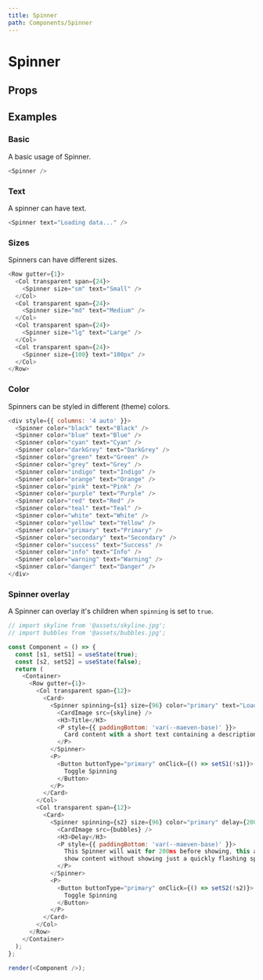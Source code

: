 ```yaml
---
title: Spinner
path: Components/Spinner
---
```



# Spinner

<Description of="Spinner" />

## Props

<Props of="Spinner" />

## Examples

### Basic

A basic usage of Spinner.

```js live
<Spinner />
```

### Text

A spinner can have text.

```js live
<Spinner text="Loading data..." />
```

### Sizes

Spinners can have different sizes.

```js live
<Row gutter={1}>
  <Col transparent span={24}>
    <Spinner size="sm" text="Small" />
  </Col>
  <Col transparent span={24}>
    <Spinner size="md" text="Medium" />
  </Col>
  <Col transparent span={24}>
    <Spinner size="lg" text="Large" />
  </Col>
  <Col transparent span={24}>
    <Spinner size={100} text="100px" />
  </Col>
</Row>
```

### Color

Spinners can be styled in different (theme) colors.

```js live
<div style={{ columns: '4 auto' }}>
  <Spinner color="black" text="Black" />
  <Spinner color="blue" text="Blue" />
  <Spinner color="cyan" text="Cyan" />
  <Spinner color="darkGrey" text="DarkGrey" />
  <Spinner color="green" text="Green" />
  <Spinner color="grey" text="Grey" />
  <Spinner color="indigo" text="Indigo" />
  <Spinner color="orange" text="Orange" />
  <Spinner color="pink" text="Pink" />
  <Spinner color="purple" text="Purple" />
  <Spinner color="red" text="Red" />
  <Spinner color="teal" text="Teal" />
  <Spinner color="white" text="White" />
  <Spinner color="yellow" text="Yellow" />
  <Spinner color="primary" text="Primary" />
  <Spinner color="secondary" text="Secondary" />
  <Spinner color="success" text="Success" />
  <Spinner color="info" text="Info" />
  <Spinner color="warning" text="Warning" />
  <Spinner color="danger" text="Danger" />
</div>
```

### Spinner overlay

A Spinner can overlay it's children when `spinning` is set to `true`.

```js live withRender
// import skyline from '@assets/skyline.jpg';
// import bubbles from '@assets/bubbles.jpg';

const Component = () => {
  const [s1, setS1] = useState(true);
  const [s2, setS2] = useState(false);
  return (
    <Container>
      <Row gutter={1}>
        <Col transparent span={12}>
          <Card>
            <Spinner spinning={s1} size={96} color="primary" text="Loading">
              <CardImage src={skyline} />
              <H3>Title</H3>
              <P style={{ paddingBottom: 'var(--maeven-base)' }}>
                Card content with a short text containing a description.
              </P>
            </Spinner>
            <P>
              <Button buttonType="primary" onClick={() => setS1(!s1)}>
                Toggle Spinning
              </Button>
            </P>
          </Card>
        </Col>
        <Col transparent span={12}>
          <Card>
            <Spinner spinning={s2} size={96} color="primary" delay={200}>
              <CardImage src={bubbles} />
              <H3>Delay</H3>
              <P style={{ paddingBottom: 'var(--maeven-base)' }}>
                This Spinner will wait for 200ms before showing, this allows to
                show content without showing just a quickly flashing spinner.
              </P>
            </Spinner>
            <P>
              <Button buttonType="primary" onClick={() => setS2(!s2)}>
                Toggle Spinning
              </Button>
            </P>
          </Card>
        </Col>
      </Row>
    </Container>
  );
};

render(<Component />);
```

